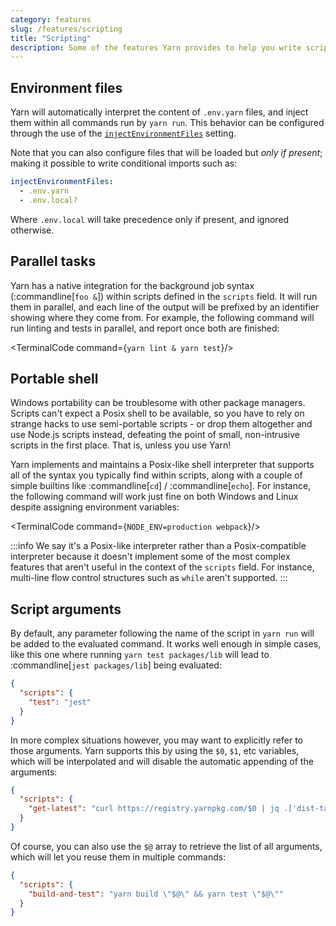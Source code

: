 ```yaml
---
category: features
slug: /features/scripting
title: "Scripting"
description: Some of the features Yarn provides to help you write scripts.
---
```



## Environment files

Yarn will automatically interpret the content of `.env.yarn` files, and inject them within all commands run by `yarn run`. This behavior can be configured through the use of the [`injectEnvironmentFiles`](/configuration/yarnrc#injectEnvironmentFiles) setting.

Note that you can also configure files that will be loaded but *only if present*; making it possible to write conditional imports such as:

```yaml
injectEnvironmentFiles:
  - .env.yarn
  - .env.local?
```

Where `.env.local` will take precedence only if present, and ignored otherwise.

## Parallel tasks

Yarn has a native integration for the background job syntax (:commandline[`foo &`]) within scripts defined in the `scripts` field. It will run them in parallel, and each line of the output will be prefixed by an identifier showing where they come from. For example, the following command will run linting and tests in parallel, and report once both are finished:

<TerminalCode command={`yarn lint & yarn test`}/>

## Portable shell

Windows portability can be troublesome with other package managers. Scripts can't expect a Posix shell to be available, so you have to rely on strange hacks to use semi-portable scripts - or drop them altogether and use Node.js scripts instead, defeating the point of small, non-intrusive scripts in the first place. That is, unless you use Yarn!

Yarn implements and maintains a Posix-like shell interpreter that supports all of the syntax you typically find within scripts, along with a couple of simple builtins like :commandline[`cd`] / :commandline[`echo`]. For instance, the following command will work just fine on both Windows and Linux despite assigning environment variables:

<TerminalCode command={`NODE_ENV=production webpack`}/>

:::info
We say it's a Posix-like interpreter rather than a Posix-compatible interpreter because it doesn't implement some of the most complex features that aren't useful in the context of the `scripts` field. For instance, multi-line flow control structures such as `while` aren't supported.
:::

## Script arguments

By default, any parameter following the name of the script in `yarn run` will be added to the evaluated command. It works well enough in simple cases, like this one where running `yarn test packages/lib` will lead to :commandline[`jest packages/lib`] being evaluated:

```json
{
  "scripts": {
    "test": "jest"
  }
}
```

In more complex situations however, you may want to explicitly refer to those arguments. Yarn supports this by using the `$0`, `$1`, etc variables, which will be interpolated and will disable the automatic appending of the arguments:

```json
{
  "scripts": {
    "get-latest": "curl https://registry.yarnpkg.com/$0 | jq .['dist-tags'].latest"
  }
}
```

Of course, you can also use the `$@` array to retrieve the list of all arguments, which will let you reuse them in multiple commands:

```json
{
  "scripts": {
    "build-and-test": "yarn build \"$@\" && yarn test \"$@\""
  }
}
```
